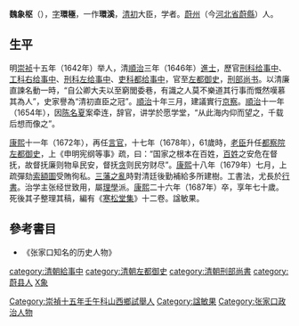 '''魏象枢'''（{{bd|1617年||1687年|catIdx=W魏}}），[[表字|字]]'''環極'''，一作'''環溪'''，[[清初|清初]]大臣，学者。[[蔚州|蔚州]]（今[[河北省|河北省]][[蔚縣|蔚縣]]）人。

== 生平 ==

明[[崇祯|崇祯]]十五年（1642年）举人，清[[順治|順治]]三年（1646年）[[進士|進士]]，歷官[[刑科|刑科]][[给事中|给事中]]、[[工科|工科]][[右给事中|右给事中]]、[[刑科|刑科]][[左给事中|左给事中]]、[[吏科|吏科]][[都给事中|都给事中]]，官至[[左都御史|左都御史]]，[[刑部尚书|刑部尚书]]。以清廉直諫名動一時，“自公卿大夫以至窮閭委巷，有識之人莫不樂道其行事而慨然嘆慕其為人”，史家譽為“清初直臣之冠”。[[順治|順治]]十年三月，建議實行[[京察|京察]]。[[順治|順治]]十一年（1654年），因[[陈名夏|陈名夏]]案牵连，辞官，讲学於愿学堂，“从此海内仰而望之，千载后想而像之”。

[[康熙|康熙]]十一年（1672年），再任[[言官|言官]]，十七年（1678年），61歲時，[[老臣|老臣]]升任[[都察院|都察院]][[左都御史|左都御史]]，上《申明宪纲等事》疏，曰：“国家之根本在百姓，[[百姓|百姓]]之安危在督抚，故督抚廉则物阜民安，督抚[[贪|贪]]则民穷财尽”。[[康熙|康熙]]十八年（1679年）七月，上疏彈劾[[索額圖|索額圖]]受賄徇私。[[三藩之亂|三藩之亂]]時對清廷後勤補給多所建樹。工書法，尤長於[[行書|行書]]。治学主张经世致用，屬[[理學|理學]]派。[[康熙|康熙]]二十六年（1687年）卒，享年七十歲。死後其子整理其稿，編有《[[寒松堂集|寒松堂集]]》十二卷。諡敏果。

==參考書目==
* 《张家口知名的历史人物》

{{順治三年丙戌科殿試金榜}}
{{清朝入祀賢良祠}}
{{DEFAULTSORT:Wei魏}}
[[Category:崇禎十五年壬午科山西鄉試舉人|Category:崇禎十五年壬午科山西鄉試舉人]]
[[category:清朝給事中|category:清朝給事中]]
[[category:清朝左都御史|category:清朝左都御史]]
[[category:清朝刑部尚書|category:清朝刑部尚書]]
[[category:蔚县人|category:蔚县人]]
[[category:魏姓|X象]]
[[Category:諡敏果|Category:諡敏果]]
[[Category:张家口政治人物|Category:张家口政治人物]]